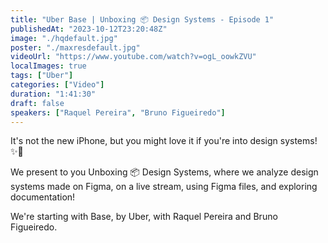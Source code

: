 ```yaml
---
title: "Uber Base | Unboxing 📦 Design Systems - Episode 1"
publishedAt: "2023-10-12T23:20:48Z"
image: "./hqdefault.jpg"
poster: "./maxresdefault.jpg"
videoUrl: "https://www.youtube.com/watch?v=ogL_oowkZVU"
localImages: true
tags: ["Uber"]
categories: ["Video"]
duration: "1:41:30"
draft: false
speakers: ["Raquel Pereira", "Bruno Figueiredo"]
---
```


It's not the new iPhone, but you might love it if you're into design systems! ✨💙

We present to you Unboxing 📦 Design Systems, where we analyze design systems made on Figma, on a live stream, using Figma files, and exploring documentation!

We're starting with Base, by Uber, with Raquel Pereira and Bruno Figueiredo.
